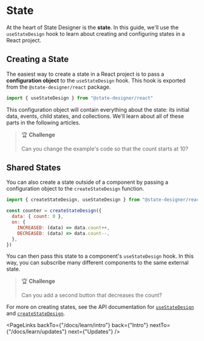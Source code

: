 # State

At the heart of State Designer is the **state**. In this guide, we'll use the `useStateDesign` hook to learn about creating and configuring states in a React project.

## Creating a State

The easiest way to create a state in a React project is to pass a **configuration object** to the `useStateDesign` hook. This hook is exported from the `@state-designer/react` package.

```jsx
import { useStateDesign } from "@state-designer/react"
```

<LiveView snippet="state" />

This configuration object will contain everything about the state: its initial data, events, child states, and collections. We'll learn about all of these parts in the following articles.

> 🏆 **Challenge**
>
> Can you change the example's code so that the count starts at 10?

## Shared States

You can also create a state outside of a component by passing a configuration object to the `createStateDesign` function.

```jsx
import { createStateDesign, useStateDesign } from "@state-designer/react"

const counter = createStateDesign({
  data: { count: 0 },
  on: {
    INCREASED: (data) => data.count++,
    DECREASED: (data) => data.count--,
  },
})
```

You can then pass this state to a component's `useStateDesign` hook. In this way, you can subscribe many different components to the same external state.

<LiveView snippet="stateCounter" />

> 🏆 **Challenge**
>
> Can you add a second button that decreases the count?

For more on creating states, see the API documentation for [`useStateDesign`](/docs/api/useStateDesign) and [`createStateDesign`](/docs/api/createStateDesign).

<PageLinks
  backTo={"/docs/learn/intro"}
  back={"Intro"}
  nextTo={"/docs/learn/updates"}
  next={"Updates"}
/>

